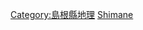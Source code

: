 {{日本行政區劃分類導航|山峰}}
{{Commonscat|Mountains of Shimane prefecture}}

[[Category:島根縣地理|Category:島根縣地理]]
[[Category:日本各都道府縣山峰|Shimane]]